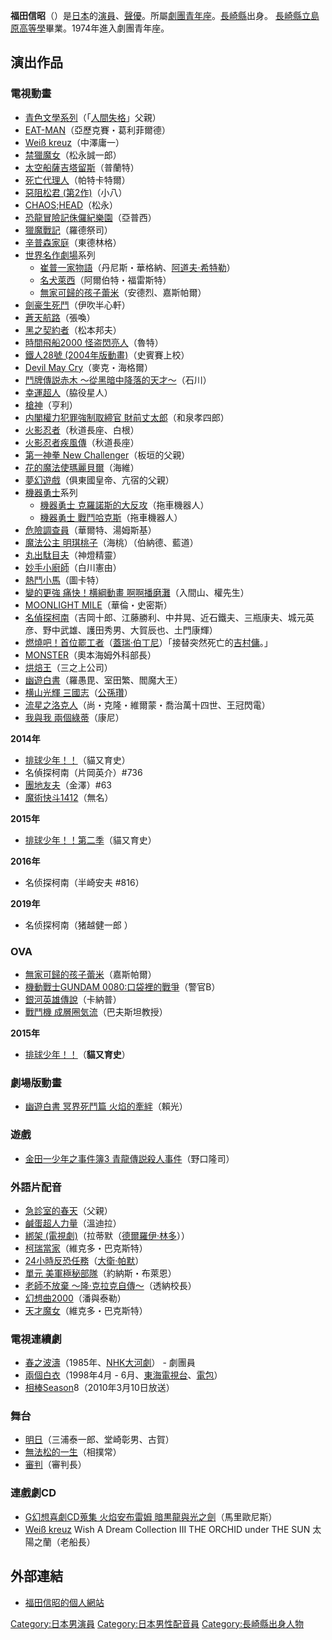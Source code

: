 {{noteTA|G1=Anime}}
{{配音員
|名字= 福田 信昭
|圖像= 
|尺寸= 
|說明= 
|藝名= 福田 信昭
|英文名=
|本名= 福田 信昭<br>{{lang|ja|ふくだ のぶあき}}
|綽號= 
|出生地= {{JPN}}[[長崎縣|長崎縣]]
|出身地= 
|身高= 
|體重= 
|血型= 
|生年= 1950
|生月= 12
|生日= 18
|歿年= 
|歿月= 
|歿日= 
|所屬= [[劇團青年座|劇團青年座]]
|活動時期= 1974年－
|出道作= 
|代表作= 
|網站= 
|其他= 
}}
{{Japanese|japanese=福田 信昭|kana=ふくだ のぶあき|romaji=Fukuda Nobuaki}}
'''福田信昭'''（{{bd|1950年|12月18日}}）是[[日本|日本]]的[[演員|演員]]、[[聲優|聲優]]。所屬[[劇團青年座|劇團青年座]]。[[長崎縣|長崎縣]]出身。
[[長崎縣立島原高等學|長崎縣立島原高等學]]畢業。1974年進入劇團青年座。

== 演出作品 ==
=== 電視動畫 ===
* [[青色文學系列|青色文學系列]]（「[[人間失格|人間失格]]」父親）
* [[EAT-MAN|EAT-MAN]]（亞歷克賽・葛利菲爾德）
* [[白色十字架|Weiß kreuz]]（中澤庸一）
* [[禁獵魔女|禁獵魔女]]（松永誠一郎）
* [[太空船薩吉塔留斯|太空船薩吉塔留斯]]（普蘭特）
* [[死亡代理人|死亡代理人]]（帕特卡特爾）
* [[惡阻松君|惡阻松君 (第2作)]]（小八）
* [[CHAOS;HEAD|CHAOS;HEAD]]（松永）
* [[恐龍冒險記侏儸紀樂園|恐龍冒險記侏儸紀樂園]]（亞普西）
* [[獵魔戰記|獵魔戰記]]（羅德祭司）
* [[辛普森家庭|辛普森家庭]]（東德林格）
* [[世界名作劇場|世界名作劇場]]系列
** [[崔普一家物語|崔普一家物語]]（丹尼斯・華格納、[[阿道夫·希特勒|阿道夫·希特勒]]）
** [[名犬萊西|名犬萊西]]（阿爾伯特・福雷斯特）
** [[無家可歸的孩子蕾米|無家可歸的孩子蕾米]]（安德烈、嘉斯帕爾）
* [[劍豪生死鬥|劍豪生死鬥]]（伊吹半心軒）
* [[蒼天航路|蒼天航路]]（張喚）
* [[黑之契約者|黑之契約者]]（松本邦夫）
* [[時間飛船2000_怪盗閃亮人|時間飛船2000 怪盗閃亮人]]（魯特）
* [[鐵人28號_(2004年版動畫)|鐵人28號 (2004年版動畫)]]（史賓賽上校）
* [[惡魔獵人系列|Devil May Cry]]（麥克・海格爾）
* [[鬥牌傳說|鬥牌傳説赤木 ～從黑暗中降落的天才～]]（石川）
* [[幸運超人|幸運超人]]（脇役星人）
* [[槍神|槍神]]（亨利）
* [[内閣權力犯罪強制取締官_財前丈太郎|内閣權力犯罪強制取締官 財前丈太郎]]（和泉孝四郎）
* [[火影忍者動畫集數列表|火影忍者]]（秋道長座、白根）
* [[火影忍者疾風傳|火影忍者疾風傳]]（秋道長座）
* [[第一神拳|第一神拳 New Challenger]]（板垣的父親）
* [[俏皮小花仙|花的魔法使瑪麗貝爾]]（海維）
* [[夢幻遊戲|夢幻遊戲]]（俱東國皇帝、亢宿的父親）
* [[機器勇士|機器勇士]]系列
** [[機器勇士|機器勇士 克羅諾斯的大反攻]]（拖車機器人）
** [[機器勇士|機器勇士 戰鬥哈克斯]]（拖車機器人）
* [[危險調查員|危險調查員]]（華爾特、湯姆斯基）
* [[魔法公主_明琪桃子|魔法公主 明琪桃子]]（海桃）（伯納德、藍道）
* [[丸出駄目夫|丸出駄目夫]]（神燈精靈）
* [[妙手小廚師|妙手小廚師]]（白川憲由）
* [[熱鬥小馬|熱鬥小馬]]（圖卡特）
* [[啊啊播磨灘|變的更強 痛快！横綱動畫 啊啊播磨灘]]（入間山、權先生）
* [[MOONLIGHT_MILE|MOONLIGHT MILE]]（華倫・史密斯）
* [[名偵探柯南_(動畫)|名偵探柯南]]（吉岡十郎、江藤勝利、中井晃、近石鐵夫、三瓶康夫、城元英彦、野中武雄、護田秀男、大賀辰也、土門康輝）
* [[燃燒吧！首位罷工者|燃燒吧！首位罷工者]]（[[蓋瑞·伯丁尼|蓋瑞·伯丁尼]]）「接替突然死亡的[[吉村傭|吉村傭]]。」
* [[MONSTER|MONSTER]]（奧本海姆外科部長）
* [[烘焙王|烘焙王]]（三之上公司）
* [[幽遊白書|幽遊白書]]（羅愚毘、室田繁、閻魔大王）
* [[横山光輝_三國志|横山光輝 三國志]]（[[公孫瓚|公孫瓚]]）
* [[流星之洛克人|流星之洛克人]]（尚・克隆・維爾蒙・喬治萬十四世、王冠閃電）
* [[我與我_兩個綠蒂|我與我 兩個綠蒂]]（康尼）
'''2014年'''
* [[排球少年！！|排球少年！！]]（貓又育史）<!--4月6日-->
* 名偵探柯南（片岡英介）#736<!--4月26日-->
* [[團地友夫|團地友夫]]（金澤）#63<!--10月4日，0930-->
* [[魔術快斗1412|魔術快斗1412]]（無名）<!--10月4日，1730-->
'''2015年'''
* [[排球少年！！|排球少年！！第二季]]（貓又育史）
'''2016年'''
* 名侦探柯南（半崎安夫 #816）
'''2019年'''
* 名侦探柯南（猪越健一郎<!--第962话-->）

=== OVA ===
* [[無家可歸的孩子蕾米|無家可歸的孩子蕾米]]（嘉斯帕爾）
* [[機動戰士GUNDAM_0080:口袋裡的戰爭|機動戰士GUNDAM 0080:口袋裡的戰爭]]（警官B）
* [[銀河英雄傳說|銀河英雄傳說]]（卡納普）
* [[戰鬥機_成層圈気流|戰鬥機 成層圈気流]]（巴夫斯坦教授）
'''2015年'''
* [[排球少年！！|排球少年！！]]（'''貓又育史'''）

=== 劇場版動畫 ===
* [[幽遊白書|幽遊白書 冥界死鬥篇 火焰的牽絆]]（賴光）

=== 遊戲 ===
* [[金田一少年之事件簿|金田一少年之事件簿3 青龍傳説殺人事件]]（野口隆司）

=== 外語片配音 ===
* [[急診室的春天|急診室的春天]]（父親）
* [[鹹蛋超人力量|鹹蛋超人力量]]（溫迪拉）
* [[綁架_(電視劇)|綁架 (電視劇)]]（拉蒂默（[[德爾羅伊·林多|德爾羅伊·林多]]））
* [[柯瑞當家|柯瑞當家]]（維克多・巴克斯特）
* [[24小時反恐任務|24小時反恐任務]]（[[大衛·帕默|大衛·帕默]]）
* [[單元_美軍極秘部隊|單元 美軍極秘部隊]]（約納斯・布萊恩）
* [[老師不放棄_～隆·克拉克自傳～|老師不放棄 ～隆·克拉克自傳～]]（透納校長）
* [[幻想曲2000|幻想曲2000]]（潘與泰勒）
* [[天才魔女|天才魔女]]（維克多・巴克斯特）

=== 電視連續劇 ===
* [[春之波濤|春之波濤]]（1985年、[[NHK大河劇|NHK大河劇]]） - 劇團員
* [[兩個白衣|兩個白衣]]（1998年4月 - 6月、[[東海電視台|東海電視台]]、[[電包|電包]]）
* [[相棒|相棒]]Season8（2010年3月10日放送）

=== 舞台 ===
* [[TOMORROW_明日|明日]]（三浦泰一郎、堂崎彰男、古賀）
* [[無法松的一生|無法松的一生]]（相撲常）
* [[審判|審判]]（審判長）

=== 連戲劇CD ===
* [[火焰安布雷姆_暗黒龍與光之劍_(漫畫)|G幻想喜劇CD蒐集 火焰安布雷姆 暗黒龍與光之劍]]（馬里歐尼斯）
* [[白色十字架|Weiß kreuz]] Wish A Dream Collection III THE ORCHID under THE SUN 太陽之蘭（老船長）

== 外部連結 ==
*{{ja}}[http://www.seinenza.com/profile/data/fukuda_nobuaki.html 福田信昭的個人網站] {{Wayback|url=http://www.seinenza.com/profile/data/fukuda_nobuaki.html |date=20201025072425 }}

{{DEFAULTSORT:Fukuda Nobuaki}}

[[Category:日本男演員|Category:日本男演員]]
[[Category:日本男性配音員|Category:日本男性配音員]]
[[Category:長崎縣出身人物|Category:長崎縣出身人物]]